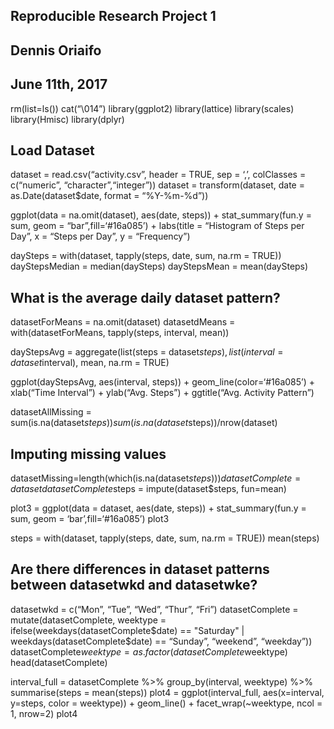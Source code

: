 ## Reproducible Research Project 1
## Dennis Oriaifo
## June 11th, 2017

rm(list=ls())
cat("\014")
library(ggplot2)
library(lattice)
library(scales)
library(Hmisc)
library(dplyr)

## Load Dataset
dataset = read.csv("activity.csv", header = TRUE, sep = ',', colClasses = c("numeric", "character","integer"))
dataset = transform(dataset, date = as.Date(dataset$date, format = "%Y-%m-%d"))

ggplot(data = na.omit(dataset), aes(date, steps)) + stat_summary(fun.y = sum, geom = "bar",fill='#16a085') +
  labs(title = "Histogram of Steps per Day", x = "Steps per Day", y = "Frequency")

daySteps = with(dataset, tapply(steps, date, sum, na.rm = TRUE))
dayStepsMedian = median(daySteps)
dayStepsMean = mean(daySteps)

## What is the average daily dataset pattern?
datasetForMeans = na.omit(dataset)
datasetdMeans = with(datasetForMeans, tapply(steps, interval, mean))

dayStepsAvg = aggregate(list(steps = dataset$steps), list(interval = dataset$interval), mean, na.rm = TRUE)

ggplot(dayStepsAvg, aes(interval, steps)) + geom_line(color='#16a085') + xlab("Time Interval") +
  ylab("Avg. Steps") + ggtitle("Avg. Activity Pattern") 


datasetAllMissing = sum(is.na(dataset$steps))
sum(is.na(dataset$steps))/nrow(dataset)

## Imputing missing values
datasetMissing=length(which(is.na(dataset$steps)))
datasetComplete = dataset
datasetComplete$steps = impute(dataset$steps, fun=mean)

plot3 = ggplot(data = dataset, aes(date, steps)) + stat_summary(fun.y = sum, geom =  'bar',fill='#16a085')
plot3

steps = with(dataset, tapply(steps, date, sum, na.rm = TRUE))
mean(steps)

## Are there differences in dataset patterns between datasetwkd and datasetwke?
datasetwkd = c("Mon", "Tue", "Wed", "Thur", "Fri")
datasetComplete = mutate(datasetComplete, weektype = ifelse(weekdays(datasetComplete$date) == "Saturday" | weekdays(datasetComplete$date) == "Sunday", "weekend", "weekday"))
datasetComplete$weektype = as.factor(datasetComplete$weektype)
head(datasetComplete)

interval_full = datasetComplete %>% group_by(interval, weektype) %>% summarise(steps = mean(steps))
plot4 = ggplot(interval_full, aes(x=interval, y=steps, color = weektype)) +
  geom_line() + facet_wrap(~weektype, ncol = 1, nrow=2)
plot4

